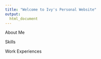 ```yaml
---
title: "Welcome to Ivy's Personal Website"
output:
  html_document
---
```


About Me 

Skills

Work Experiences 


